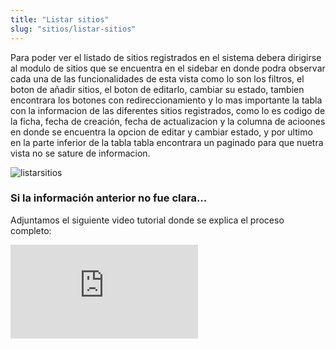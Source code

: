 ```yaml
---
title: "Listar sitios"
slug: "sitios/listar-sitios"
---
```



<Tabs>
  <TabItem label="Endpoint">
    <ApiEndpoint url={`${API_BASE_URL}admin/sitios`} />
  </TabItem>
</Tabs>

Para poder ver el listado de sitios registrados en el sistema debera dirigirse al modulo de sitios que se encuentra en el sidebar en donde podra observar cada una de las funcionalidades de esta vista como lo son los filtros, el boton de añadir sitios, el boton de editarlo, cambiar su estado, tambien encontrara los botones con redireccionamiento y lo mas importante la tabla con la informacion de las diferentes sitios registrados, como lo es codigo de la ficha, fecha de creación, fecha de actualizacion y la columna de acioones en donde se encuentra la opcion de editar y cambiar estado, y por ultimo en la parte inferior de la tabla tabla encontrara un paginado para que nuetra vista no se sature de informacion.

<Image src={listarsitios} alt="listarsitios" width={3148} height={2270} />

### Si la información anterior no fue clara...

Adjuntamos el siguiente video tutorial donde se explica el proceso completo:

<div style={{ display: "flex", justifyContent: "center" }}>
  <iframe
    style={{ height: "500px", width: "100%" }}
    src="https://www.youtube.com/embed/SnJ0LaNtcRM"
    frameBorder="0"
    allow="accelerometer; autoplay; clipboard-write; encrypted-media; gyroscope; picture-in-picture"
    allowFullScreen
  ></iframe>
</div>
